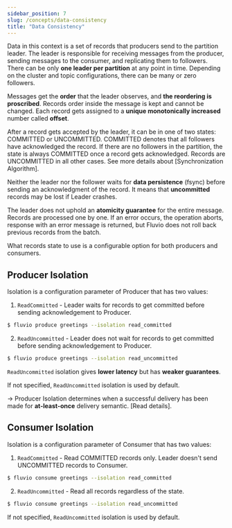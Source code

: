 ```yaml
---
sidebar_position: 7
slug: /concepts/data-consistency
title: "Data Consistency"
---
```


Data in this context is a set of records that producers send to the partition leader. The leader is responsible for receiving
messages from the producer, sending messages to the consumer, and replicating them to followers. There can be only **one leader
per partition** at any point in time. Depending on the cluster and topic configurations, there can be many or zero followers.

Messages get the **order** that the leader observes, and **the reordering is proscribed**. Records order inside the message
is kept and cannot be changed. Each record gets assigned to a **unique monotonically increased** number called **offset**.

After a record gets accepted by the leader, it can be in one of two states: COMMITTED or UNCOMMITTED. COMMITTED denotes
that all followers have acknowledged the record.
If there are no followers in the partition, the state is always COMMITTED once
a record gets acknowledged. Records are UNCOMMITTED in all other cases.
See more details about [Synchronization Algorithm].

Neither the leader nor the follower waits for **data persistence** (fsync) before sending an acknowledgment of the record. It means that
**uncommitted** records may be lost if Leader crashes.

The leader does not uphold an **atomicity guarantee** for the entire message. Records are processed one by one. If an error occurs,
the operation aborts, response with an error message is returned, but Fluvio does not roll back previous records from the batch.

What records state to use is a configurable option for both producers and consumers.

## Producer Isolation
Isolation is a configuration parameter of Producer that has two values:

1. `ReadCommitted` - Leader waits for records to get committed before sending acknowledgement to Producer.
```bash
$ fluvio produce greetings --isolation read_committed
```
<!-- TODO recommend change read-commited to ack_committed -->

2. `ReadUncommitted` - Leader does not wait for records to get committed before sending acknowledgement to Producer.
```bash
$ fluvio produce greetings --isolation read_uncommitted
```

`ReadUncommitted` isolation gives **lower latency** but has **weaker guarantees**.

If not specified, `ReadUncommitted` isolation is used by default.

-> Producer Isolation determines when a successful delivery has been made for **at-least-once** delivery semantic. [Read details].

## Consumer Isolation
Isolation is a configuration parameter of Consumer that has two values:

1. `ReadCommitted` - Read COMMITTED records only. Leader doesn't send UNCOMMITTED records to Consumer.
```bash
$ fluvio consume greetings --isolation read_committed
```

2. `ReadUncommitted` - Read all records regardless of the state.
```bash
$ fluvio consume greetings --isolation read_uncommitted
```

If not specified, `ReadUncommitted` isolation is used by default.
